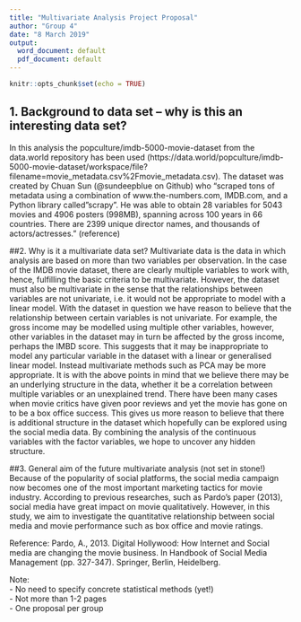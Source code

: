 ```yaml
---
title: "Multivariate Analysis Project Proposal"
author: "Group 4"
date: "8 March 2019"
output:
  word_document: default
  pdf_document: default
---
```

  
  ```r
knitr::opts_chunk$set(echo = TRUE)
```

## 1.	Background to data set – why is this an interesting data set?
In this analysis the popculture/imdb-5000-movie-dataset from the data.world repository has been used  (https://data.world/popculture/imdb-5000-movie-dataset/workspace/file?filename=movie_metadata.csv%2Fmovie_metadata.csv). The dataset was created by Chuan Sun (@sundeepblue on Github) who "scraped tons of metadata using a combination of www.the-numbers.com, IMDB.com, and a Python library called "scrapy". He was able to obtain 28 variables for 5043 movies and 4906 posters (998MB), spanning across 100 years in 66 countries. There are 2399 unique director names, and thousands of actors/actresses." (reference)

##2.	Why is it a multivariate data set?
Multivariate data is the data in which analysis are based on more than two variables per observation. In the case of the IMDB movie dataset, there are clearly multiple variables to work with, hence, fulfilling the basic criteria to be multivariate. However, the dataset must also be multivariate in the sense that the relationships between variables are not univariate, i.e. it would not be appropriate to model with a linear model.  With the dataset in question we have reason to believe that the relationship between certain variables is not univariate. For example, the gross income may be modelled using multiple other variables, however, other variables in the dataset may in turn be affected by the gross income, perhaps the IMBD score. This suggests that it may be inappropriate to model any particular variable in the dataset with a linear or generalised linear model. Instead multivariate methods such as PCA may be more appropriate. 
It is with the above points in mind that we believe there may be an underlying structure in the data, whether it be a correlation between multiple variables or an unexplained trend. There have been many cases when movie critics have given poor reviews and yet the movie has gone on to be a box office success. This gives us more reason to believe that there is additional structure in the dataset which hopefully can be explored using the social media data. By combining the analysis of the continuous variables with the factor variables, we hope to uncover any hidden structure.

##3.	General aim of the future multivariate analysis (not set in stone!)
Because of the popularity of social platforms, the social media campaign now becomes one of the most important marketing tactics for movie industry. According to previous researches, such as Pardo’s paper (2013), social media have great impact on movie qualitatively. However, in this study, we aim to investigate the quantitative relationship between social media and movie performance such as box office and movie ratings.


Reference:
Pardo, A., 2013. Digital Hollywood: How Internet and Social media are changing the movie business. In Handbook of Social Media Management (pp. 327-347). Springer, Berlin, Heidelberg.


Note:  
  - No need to specify concrete statistical methods (yet!)  
- Not more than 1-2 pages  
- One proposal per group 
